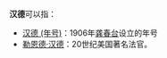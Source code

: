 '''汉德'''可以指：

* [[汉德_(年号)|汉德 (年号)]]：1906年[[龚春台|龚春台]]设立的年号
* [[勒恩德·汉德|勒恩德·汉德]]：20世纪美国著名法官。

{{Disambig|CAT=二字消歧义}}